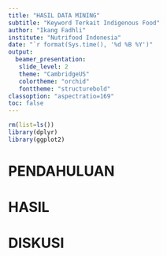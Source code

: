 ```yaml
---
title: "HASIL DATA MINING"
subtitle: "Keyword Terkait Indigenous Food"
author: "Ikang Fadhli"
institute: "Nutrifood Indonesia"
date: "`r format(Sys.time(), '%d %B %Y')"
output:
  beamer_presentation:
   slide_level: 2
   theme: "CambridgeUS"
   colortheme: "orchid"
   fonttheme: "structurebold"
classoption: "aspectratio=169"
toc: false
---
```


```r
rm(list=ls())
library(dplyr)
library(ggplot2)
```

# PENDAHULUAN

# HASIL

# DISKUSI

